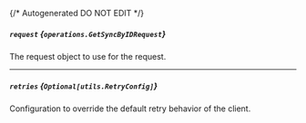 {/* Autogenerated DO NOT EDIT  */}

##### `request` *{`operations.GetSyncByIDRequest`}*
The request object to use for the request.

<Collapsible openLabel={Labels.showProperties} closeLabel={Labels.hideProperties}>
  <GetSyncByIDRequest />
</Collapsible>

---
##### `retries` *{`Optional[utils.RetryConfig]`}*
Configuration to override the default retry behavior of the client.

<Collapsible openLabel={Labels.showProperties} closeLabel={Labels.hideProperties}>
  <Retryconfig />
</Collapsible>

